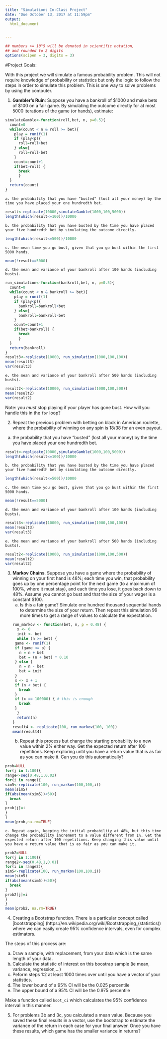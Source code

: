 ```yaml
---
title: "Simulations In-Class Project"
date: "Due October 13, 2017 at 11:59pm"
output:
  html_document


---
```


<style type="text/css">
.table {

    width: 80%;
    margin-left:10%; 
    margin-right:10%;
}
</style>
```r
## numbers >= 10^5 will be denoted in scientific notation,
## and rounded to 2 digits
options(scipen = 3, digits = 3)
```




#Project Goals:


With this project we will simulate a famous probability problem. This will not require knowledge of probability or statistics but only the logic to follow the steps in order to simulate this problem. This is one way to solve problems by using the computer. 

 1. **Gambler's Ruin**: Suppose you have a bankroll of $1000 and make bets of $100 on a fair game. By simulating the outcome directly for at most 5000 iterations of the game (or hands), estimate:
 
```r
simulateGamble<-function(roll,bet, n, p=0.5){
  count=0
  while(count < n & roll >= bet){
    play = runif(1)
    if (play<p){
      roll=roll+bet
    } else{
      roll=roll-bet
    }
    count=count+1
    if(bet>roll) {
      break
      }
  }
  return(count)
}
```
    a. the probability that you have "busted" (lost all your money) by the time you have placed your one hundredth bet. 

```r
result<-replicate(10000,simulateGamble(1000,100,5000))
length(which(result<=100))/10000
```
    b. the probability that you have busted by the time you have placed your five hundredth bet by simulating the outcome directly. 
    
```r
length(which(result<=500))/10000
```
    c. the mean time you go bust, given that you go bust within the first 5000 hands.

```r
mean(!result==5000)
```

    d. the mean and variance of your bankroll after 100 hands (including busts).
    
```r
run_simulation<-function(bankroll,bet, n, p=0.5){
  count=0
  while(count < n & bankroll >= bet){
    play = runif(1)
    if (play<p){
      bankroll=bankroll+bet
    } else{
      bankroll=bankroll-bet
    }
    count=count+1
    if(bet>bankroll) {
      break
      }
  }
  return(bankroll)
}
result3<-replicate(10000, run_simulation(1000,100,100))
mean(result3)
var(result3)
```
    e. the mean and variance of your bankroll after 500 hands (including busts).
    
```r
result2<-replicate(10000, run_simulation(1000,100,500))
mean(result2)
var(result2)
```
 
Note: you *must* stop playing if your player has gone bust. How will you handle this in the `for` loop?

2. Repeat the previous problem with betting on black in American roulette, where the probability of winning on any spin is 18/38 for an even payout.

 a. the probability that you have "busted" (lost all your money) by the time you have placed your one hundredth bet. 

```r
result<-replicate(10000,simulateGamble(1000,100,5000))
length(which(result<=100))/10000
```
    b. the probability that you have busted by the time you have placed your five hundredth bet by simulating the outcome directly. 
    
```r
length(which(result<=500))/10000
```
    c. the mean time you go bust, given that you go bust within the first 5000 hands.

```r
mean(!result==5000)
```

    d. the mean and variance of your bankroll after 100 hands (including busts).
    
```r
result3<-replicate(10000, run_simulation(1000,100,100))
mean(result3)
var(result3)
```
    e. the mean and variance of your bankroll after 500 hands (including busts).
    
```r
result2<-replicate(10000, run_simulation(1000,100,500))
mean(result2)
var(result2)
```

3. **Markov Chains**. Suppose you have a game where the probability of winning on your first hand is 48%; each time you win, that probability goes up by one percentage point for the next game (to a maximum of 100%, where it must stay), and each time you lose, it goes back down to 48%. Assume you cannot go bust and that the size of your wager is a constant $100.
    a. Is this a fair game? Simulate one hundred thousand sequential hands to determine the size of your return. Then repeat this simulation 99 more times to get a range of values to calculate the expectation.
```r
run_markov <- function(bet, n, p = 0.48) {
  x <- 0
  init <- bet
  while (n >= bet) {
    game <- runif(1)
    if (game <= p) {
      n = n + bet
      bet = (n + bet) * 0.10
    } else {
      n = n - bet
      bet = init
    }
    x <- x + 1
    if (n < bet) {
      break
    }
    if (x == 100000) { # this is enough
      break
    }
  }
  return(n)
}
result4 <- replicate(100, run_markov(100, 100))
mean(result4)
```
    b. Repeat this process but change the starting probability to a new value within 2% either way. Get the expected return after 100 repetitions. Keep exploring until you have a return value that is as fair as you can make it. Can you do this automatically?
    
```r
prob=NULL
for(j in 1:100){
range<-seq(0.48,1,0.02)
for(i in range){
sim5<-replicate(100, run_markov(100,100,i))
mean(sim5)
if(abs(mean(sim5))<50){
  break
}
prob[j]=i
}
}
mean(prob,na.rm=TRUE)
```

    c. Repeat again, keeping the initial probability at 48%, but this time change the probability increment to a value different from 1%. Get the expected return after 100 repetitions. Keep changing this value until you have a return value that is as fair as you can make it. 
    
```r
prob2=NULL
for(j in 1:100){
range2<-seq(0.48,1,0.01)
for(i in range2){
sim5<-replicate(100, run_markov(100,100,i))
mean(sim5)
if(abs(mean(sim5))<50){
  break
}
prob2[j]=i
}
}
mean(prob2, na.rm=TRUE)
```



4. Creating a Bootstrap function. There is a particular concept called [bootstrapping]
(https://en.wikipedia.org/wiki/Bootstrapping_(statistics)) where we can easily create 95% confidence intervals, even for complex estimators.

The steps of this process are:

  a. Draw a sample, with replacement, from your data which is the same length of your data.
  b. Calculate the statistic of interest on this boostrap sample (ie mean, variance, regression,...)
  c. Peform steps 1:2 at least 1000 times over until you have a vector of your statistics. 
  d. The lower bound of a 95% CI will be the 0.025 percentile
  e. The upper bound of a 95% CI will be the 0.975 percentile

Make a function called `boot_ci` which calculates the 95% confidence interval in this manner. 

5. For problems 3b and 3c, you calculated a mean value. Because you saved these final results in a vector, use the bootstrap to estimate the variance of the return in each case for your final answer. Once you have these results, which game has the smaller variance in returns?